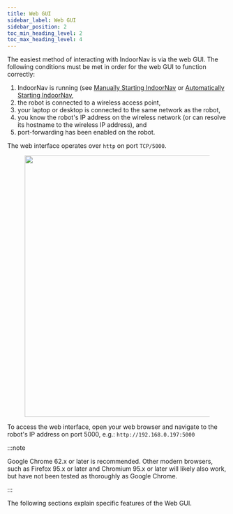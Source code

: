 ---
title: Web GUI
sidebar_label: Web GUI
sidebar_position: 2
toc_min_heading_level: 2
toc_max_heading_level: 4
---

The easiest method of interacting with IndoorNav is via the web GUI. The
following conditions must be met in order for the web GUI to function
correctly:

1.  IndoorNav is running (see [Manually Starting IndoorNav](/docs_indoornav_user_manual/base_robot_config/config_starting_manually.mdx)
    or [Automatically Starting IndoorNav](/docs_indoornav_user_manual/base_robot_config/config_starting_automatically.mdx),
2.  the robot is connected to a wireless access point,
3.  your laptop or desktop is connected to the same network as the
    robot,
4.  you know the robot's IP address on the wireless network (or can
    resolve its hostname to the wireless IP address), and
5.  port-forwarding has been enabled on the robot.

The web interface operates over `http` on port `TCP/5000`.

<center>
  <figure>
    <img src="/img/indoornav_images/IndoorNav/webGUI.png" width="600px" />
  </figure>
</center>

To access the web interface, open your web browser and navigate to the
robot's IP address on port 5000, e.g.: ```http://192.168.0.197:5000```

:::note

Google Chrome 62.x or later is recommended. Other modern browsers, such
as Firefox 95.x or later and Chromium 95.x or later will likely also
work, but have not been tested as thoroughly as Google Chrome.

:::

The following sections explain specific features of the Web GUI.
